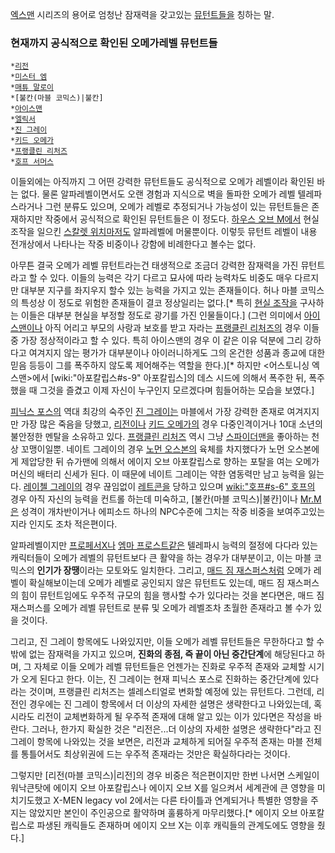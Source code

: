 [[엑스맨]] 시리즈의 용어로 엄청난 잠재력을 갖고있는 [[뮤턴트]]들을 칭하는 말.

=== 현재까지 '''공식적'''으로 확인된 오메가레벨 뮤턴트들 ===
 *[[리전(마블 코믹스)|리전]]
 *[[Mr.M|미스터 엠]]
 *[[매튜 말로이]]
 *[불칸(마블 코믹스)|불칸]
 *[["아이스맨#s-1"|아이스맨]]
 *[[엘릭서(마블 코믹스)|엘릭서]]
 *[[진 그레이]]
 *[[키드 오메가]]
 *[[프랭클린 리처즈]]
 *[[호프 서머스]]
 

이들외에는 아직까지 그 어떤 강력한 뮤턴트들도 공식적으로 오메가 레벨이라 확인된 바는 없다. 물론 알파레벨이면서도 오랜 경험과 지식으로 벽을 돌파한 오메가 레벨 텔레파스라거나 그런 분류도 있으며, 오메가 레벨로 추정되거나 가능성이 있는 뮤턴트들은 존재하지만 작중에서 공식적으로 확인된 뮤턴트들은 이 정도다. [[하우스 오브 M]]에서 현실조작을 일으킨 [[스칼렛 위치]]마저도 알파레벨에 머물뿐이다. 이렇듯 뮤턴트 레벨이 내용 전개상에서 나타나는 작중 비중이나 강함에 비례한다고 볼수는 없다. 

아무튼 결국 오메가 레벨 뮤턴트라는건 태생적으로 조금더 강력한 잠재력을 가진 뮤턴트라고 할 수 있다. 이들의 능력은 각기 다르고 묘사에 따라 능력차도 비중도 매우 다르지만 대부분 지구를 좌지우지 할수 있는 능력을 가지고 있는 존재들이다. 허나 마블 코믹스의 특성상 이 정도로 위험한 존재들이 결코 정상일리는 없다.[* 특히 [[현실 조작]]을 구사하는 이들은 대부분 현실을 부정할 정도로 광기를 가진 인물들이다.] (그런 의미에서 [[아이스맨]]이나 아직 어리고 부모의 사랑과 보호를 받고 자라는 [[프랭클린 리처즈]]의 경우 이들중 가장 정상적이라고 할 수 있다. 특히 아이스맨의 경우 이 같은 이유 덕분에 그리 강하다고 여겨지지 않는 평가가 대부분이나 아이러니하게도 그의 온건한 성품과 종교에 대한 믿음 등등이 그를 폭주하지 않도록 제어해주는 역할을 한다.)[* 하지만 <어스토니싱 엑스맨>에서 [wiki:"아포칼립스#s-9" 아포칼립스]의 데스 시드에 의해서 폭주한 뒤, 폭주했을 때 그것을 즐겼고 이제 자신이 누구인지 모르겠다며 힘들어하는 모습을 보였다.]

[[피닉스 포스]]의 역대 최강의 숙주인 [[진 그레이]]는 마블에서 가장 강력한 존재로 여겨지지만 가장 많은 죽음을 당했고, [[리전(마블 코믹스)|리전]]이나 [[키드 오메가]]의 경우 다중인격이거나 10대 소년의 불안정한 멘탈을 소유하고 있다. [[프랭클린 리처즈]] 역시 그냥 [[스파이더맨]]을 좋아하는 천상 꼬맹이일뿐. 네이트 그레이의 경우 [[노먼 오스본]]의 육체를 차지했다가 노먼 오스본에게 제압당한 뒤 슈가맨에 의해서 에이지 오브 아포칼립스로 향하는 포탈을 여는 오메가 머신의 배터리 신세가 된다. 이 때문에 네이트 그레이는 약한 염동력만 남고 능력을 잃는다. [[레이첼 그레이]]의 경우 끊임없이 [[레트콘]]을 당하고 있으며 [[wiki:"호프#s-6" 호프]]의 경우 아직 자신의 능력을 컨트롤 하는데 미숙하고, [불칸(마블 코믹스)|불칸]이나 [[Mr.M]]은 성격이 개차반이거나 에피소드 하나의 NPC수준에 그치는 작중 비중을 보여주고있는지라 인지도 조차 적은편이다.

알파레벨이지만 [[프로페서X]]나 [[엠마 프로스트]]같은 텔레파시 능력의 절정에 다다라 있는 캐릭터들이 오메가 레벨의 뮤턴트보다 큰 활약을 하는 경우가 대부분이고, 이는 마블 코믹스의 '''인기가 장땡'''이라는 모토와도 일치한다. 그리고, [[매드 짐 재스퍼스]]처럼 오메가 레벨이 확실해보이는데 오메가 레벨로 공인되지 않은 뮤턴트도 있는데, 매드 짐 재스퍼스의 힘이 뮤턴트임에도 우주적 규모의 힘을 행사할 수가 있다라는 것을 본다면은, 매드 짐 재스퍼스를 오메가 레벨 뮤턴트로 분류 및 오메가 레벨조차 초월한 존재라고 볼 수가 있을 것이다.  

그리고, 진 그레이 항목에도 나와있지만, 이들 오메가 레벨 뮤턴트들은 무한하다고 할 수 밖에 없는 잠재력을 가지고 있으며, '''진화의 종점, 즉 끝이 아닌 중간단계'''에 해당된다고 하며, 그 자체로 이들 오메가 레벨 뮤턴트들은 언젠가는 진화로 우주적 존재와 교체할 시기가 오게 된다고 한다. 이는, 진 그레이는 현재 피닉스 포스로 진화하는 중간단계에 있다라는 것이며, 프랭클린 리처즈는 셀레스티얼로 변화할 예정에 있는 뮤턴트다. 그런데, 리전인 경우에는 진 그레이 항목에서 더 이상의 자세한 설명은 생략한다고 나와있는데, 혹시라도 리전이 교체변화하게 될 우주적 존재에 대해 알고 있는 이가 있다면은 작성을 바란다. 그러나, 한가지 확실한 것은 "리전은...더 이상의 자세한 설명은 생략한다"라고 진 그레이 항목에 나와있는 것을 보면은, 리전과 교체하게 되어질 우주적 존재는 마블 전체를 통틀어서도 최상위권에 드는 우주적 존재라는 것만은 확실하다라는 것이다. 

그렇지만 [리전(마블 코믹스)|리전]의 경우 비중은 적은편이지만 한번 나서면 스케일이 워낙큰탓에 에이지 오브 아포칼립스나 에이지 오브 X를 일으켜서 세계관에 큰 영향을 미치기도했고 X-MEN legacy vol 2에서는 다른 타이틀과 연계되거나 특별한 영향을 주지는 않았지만 본인이 주인공으로 활약하며 훌륭하게 마무리했다.[* 에이지 오브 아포칼립스로 파생된 캐릭들도 존재하며 에이지 오브 X는 이후 캐릭들의 관계도에도 영향을 줬다.]



